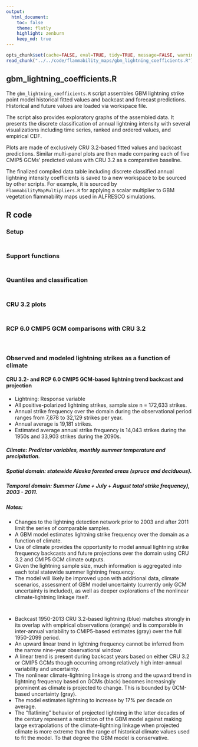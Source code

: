 ```yaml
---
output:
  html_document:
    toc: false
    theme: flatly
    highlight: zenburn
    keep_md: true
---
```


```r
opts_chunk$set(cache=FALSE, eval=TRUE, tidy=TRUE, message=FALSE, warning=FALSE, dpi=300, fig.height=6, fig.width=12)
read_chunk("../../code/flammability_maps/gbm_lightning_coefficients.R")
```

##
##
## gbm_lightning_coefficients.R

The `gbm_lightning_coefficients.R` script assembles GBM lightning strike point model historical fitted values and backcast and forecast predictions.
Historical and future values are loaded via workspace file.

The script also provides exploratory graphs of the assembled data.
It presents the discrete classification of annual lightning intensity with several visualizations
including time series, ranked and ordered values, and empirical CDF.

Plots are made of exclusively CRU 3.2-based fitted values and backcast predictions.
Similar multi-panel plots are then made comparing each of five CMIP5 GCMs' predicted values with CRU 3.2 as a comparative baseline.

The finalized compiled data table including discrete classified annual lightning intensity coefficients is saved to a new workspace to be sourced by other scripts.
For example, it is sourced by `FlammabilityMapMultipliers.R` for applying a scalar multiplier to GBM vegetation flammability maps used in ALFRESCO simulations.

## R code

### Setup

```r
```

##
##
### Support functions

```r
```

##
##
### Quantiles and classification

```r
```

##
##
### CRU 3.2 plots

```r
```

##
##
### RCP 6.0 CMIP5 GCM comparisons with CRU 3.2

```r
```

```r
```

##
##
### Observed and modeled lightning strikes as a function of climate

#### CRU 3.2- and RCP 6.0 CMIP5 GCM-based lightning trend backcast and projection

*    Lightning: Response variable
*    All positive-polarized lightning strikes, sample size n = 172,633 strikes.
*    Annual strike frequency over the domain during the observational period ranges from 7,878 to 32,129 strikes per year.
*    Annual average is 19,181 strikes.
*    Estimated average annual strike frequency is 14,043 strikes during the 1950s and 33,903 strikes during the 2090s.

##### Climate: Predictor variables, monthly summer temperature and precipitation.

##### Spatial domain: statewide Alaska forested areas (spruce and deciduous).

##### Temporal domain: Summer (June + July + August total strike frequency), 2003 - 2011.

##### Notes:

*    Changes to the lightning detection network prior to 2003 and after 2011 limit the series of comparable samples.
*    A GBM model estimates lightning strike frequency over the domain as a function of climate.
*    Use of climate provides the opportunity to model annual lightning strike frequency backcasts and future projections over the domain using CRU 3.2 and CMIP5 GCM climate outputs.
*    Given the lightning sample size, much information is aggregated into each total statewide summer lightning frequency.
*    The model will likely be improved upon with additional data, climate scenarios, assessment of GBM model uncertainty (currently only GCM uncertainty is included), as well as deeper explorations of the nonlinear climate-lightning linkage itself.


```r
```

```r
```

*    Backcast 1950-2013 CRU 3.2-based lightning (blue) matches strongly in its overlap with empirical observations (orange) and is comparable in inter-annual variability to CMIP5-based estimates (gray) over the full 1950-2099 period.
*    An upward linear trend in lightning frequency cannot be inferred from the narrow nine-year observational window.
*    A linear trend is present during backcast years based on either CRU 3.2 or CMIP5 GCMs though occurring among relatively high inter-annual variability and uncertainty.
*    The nonlinear climate-lightning linkage is strong and the upward trend in lightning frequency based on GCMs (black) becomes increasingly prominent as climate is projected to change.
This is bounded by GCM-based uncertainty (gray).
*    The model estimates lightning to increase by 17% per decade on average.
*    The "flatlining" behavior of projected lightning in the latter decades of the century represent a restriction of the GBM model
against making large extrapolations of the climate-lightning linkage when projected climate is more extreme than the range of historical climate values used to fit the model.
To that degree the GBM model is conservative.
